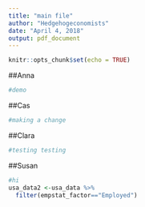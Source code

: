 ```yaml
---
title: "main file"
author: "Hedgehogeconomists"
date: "April 4, 2018"
output: pdf_document
---
```


```r
knitr::opts_chunk$set(echo = TRUE)
```

##Anna
```r
#demo
```

##Cas
```r
#making a change
```

##Clara
```r
#testing testing
```

##Susan
```r
#hi
usa_data2 <-usa_data %>%
  filter(empstat_factor=="Employed")
```